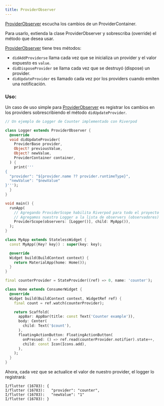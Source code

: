 ```yaml
---
title: ProviderObserver
---
```


[ProviderObserver] escucha los cambios de un ProviderContainer.

Para usarlo, extienda la clase ProviderObserver y sobrescriba (override) el método que desea usar.

[ProviderObserver] tiene tres métodos:

- `didAddProviderse` llama cada vez que se inicializa un provider y el valor expuesto es `value`.
- `didDisposeProvider` se llama cada vez que se destruyó (dispose) un provider.
- `didUpdateProvider` es llamado cada vez por los providers cuando emiten una notificación.

### Uso: 

Un caso de uso simple para [ProviderObserver] es registrar los cambios en los providers 
sobrescribiendo el método `didUpdateProvider`.

```dart
// Un ejemplo de Logger de Counter implementado con Riverpod 

class Logger extends ProviderObserver {
  @override
  void didUpdateProvider(
    ProviderBase provider,
    Object? previousValue,
    Object? newValue,
    ProviderContainer container,
  ) {
    print('''
{
  "provider": "${provider.name ?? provider.runtimeType}",
  "newValue": "$newValue"
}''');
  }
}

void main() {
  runApp(
    // Agregando ProviderScope habilita Riverpod para todo el proyecto 
    // Agregamos nuestro Logger a la lista de observers (observadores)
    ProviderScope(observers: [Logger()], child: MyApp()),
  );
}

class MyApp extends StatelessWidget {
  const MyApp({Key? key}) : super(key: key);

  @override
  Widget build(BuildContext context) {
    return MaterialApp(home: Home());
  }
}

final counterProvider = StateProvider((ref) => 0, name: 'counter');

class Home extends ConsumerWidget {
  @override
  Widget build(BuildContext context, WidgetRef ref) {
    final count = ref.watch(counterProvider);

    return Scaffold(
      appBar: AppBar(title: const Text('Counter example')),
      body: Center(
        child: Text('$count'),
      ),
      floatingActionButton: FloatingActionButton(
        onPressed: () => ref.read(counterProvider.notifier).state++,
        child: const Icon(Icons.add),
      ),
    );
  }
}
```

Ahora, cada vez que se actualice el valor de nuestro provider, el logger lo registrará:

```
I/flutter (16783): {
I/flutter (16783):   "provider": "counter",
I/flutter (16783):   "newValue": "1"
I/flutter (16783): }
```

[providerobserver]: https://pub.dev/documentation/riverpod/latest/riverpod/ProviderObserver-class.html